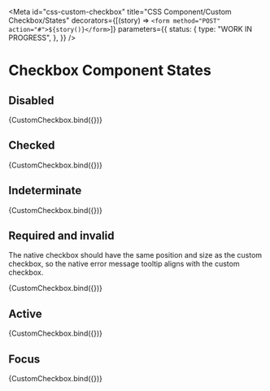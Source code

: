 <!-- @license CC0-1.0 -->


<Meta
  id="css-custom-checkbox"
  title="CSS Component/Custom Checkbox/States"
  decorators={[(story) => `<form method="POST" action="#">${story()}</form>`]}
  parameters={{
    status: {
      type: "WORK IN PROGRESS",
    },
  }}
/>

# Checkbox Component States

## Disabled

<Canvas>
  <Story
    name="disabled"
    args={{
      ...defaultArgs,
      disabled: true,
    }}
  >
    {CustomCheckbox.bind({})}
  </Story>
</Canvas>

## Checked

<Canvas>
  <Story
    name="checked"
    args={{
      ...defaultArgs,
      checked: true,
    }}
  >
    {CustomCheckbox.bind({})}
  </Story>
</Canvas>

## Indeterminate

<Canvas>
  <Story
    name="indeterminate"
    args={{
      ...defaultArgs,
      indeterminate: true,
    }}
  >
    {CustomCheckbox.bind({})}
  </Story>
</Canvas>

## Required and invalid

The native checkbox should have the same position and size as the custom checkbox, so the native error message tooltip aligns with the custom checkbox.

<Canvas>
  <Story
    name="required"
    args={{
      ...defaultArgs,
      invalid: true,
      required: true,
    }}
  >
    {CustomCheckbox.bind({})}
  </Story>
</Canvas>

## Active

<Canvas>
  <Story
    name="active"
    args={{
      ...defaultArgs,
      active: true,
    }}
  >
    {CustomCheckbox.bind({})}
  </Story>
</Canvas>

## Focus

<Canvas>
  <Story
    name="focus"
    args={{
      ...defaultArgs,
      focus: true,
    }}
  >
    {CustomCheckbox.bind({})}
  </Story>
</Canvas>
